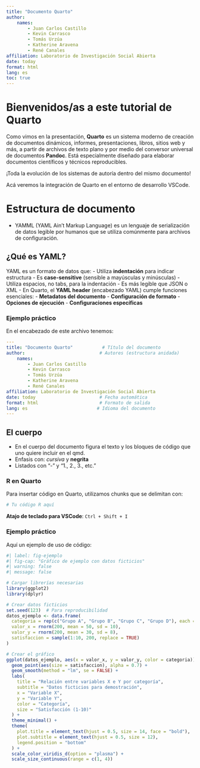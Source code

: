 ```yaml
---
title: "Documento Quarto"
author:
    names:
        - Juan Carlos Castillo
        - Kevin Carrasco
        - Tomás Urzúa
        - Katherine Aravena
        - René Canales
affiliation: Laboratorio de Investigación Social Abierta
date: today
format: html
lang: es
toc: true
---
```


# Bienvenidos/as a este tutorial de **Quarto**

Como vimos en la presentación, **Quarto** es un sistema moderno de creación de documentos dinámicos, informes, presentaciones, libros, sitios web y más, a partir de archivos de texto plano y por medio del conversor universal de documentos **Pandoc**. Está especialmente diseñado para elaborar documentos científicos y técnicos reproducibles.


¡Toda la evolución de los sistemas de autoría dentro del mismo documento!

Acá veremos la integración de Quarto en el entorno de desarrollo VSCode.

# Estructura de documento

- YAMML (YAML Ain't Markup Language) es un lenguaje de serialización de datos legible por humanos que se utiliza comúnmente para archivos de configuración.

## ¿Qué es YAML?

YAML es un formato de datos que:
- Utiliza **indentación** para indicar estructura
- Es **case-sensitive** (sensible a mayúsculas y minúsculas)
- Utiliza espacios, no tabs, para la indentación
- Es más legible que JSON o XML
- En Quarto, el **YAML header** (encabezado YAML) cumple funciones esenciales:
    - **Metadatos del documento**
    - **Configuración de formato**
    - **Opciones de ejecución**
    - **Configuraciones específicas**

### Ejemplo práctico

En el encabezado de este archivo tenemos:

```yaml
---
title: "Documento Quarto"           # Título del documento
author:                            # Autores (estructura anidada)
    names:
        - Juan Carlos Castillo
        - Kevin Carrasco
        - Tomás Urzúa
        - Katherine Aravena
        - René Canales
affiliation: Laboratorio de Investigación Social Abierta
date: today                        # Fecha automática
format: html                       # Formato de salida
lang: es                          # Idioma del documento
---
```

## El cuerpo

- En el cuerpo del documento figura el texto y los bloques de código que uno quiere incluir en el qmd.
- Enfasis con: *cursiva* y **negrita**
- Listados con "-" y "1., 2., 3., etc." 

### R en Quarto

Para insertar código en Quarto, utilizamos chunks que se delimitan con:

```r
# Tu código R aquí
```

**Atajo de teclado para VSCode**: `Ctrl + Shift + I`

### Ejemplo práctico

Aquí un ejemplo de uso de código:

```r
#| label: fig-ejemplo
#| fig-cap: "Gráfico de ejemplo con datos ficticios"
#| warning: false
#| message: false

# Cargar librerías necesarias
library(ggplot2)
library(dplyr)

# Crear datos ficticios
set.seed(123)  # Para reproducibilidad
datos_ejemplo <- data.frame(
  categoria = rep(c("Grupo A", "Grupo B", "Grupo C", "Grupo D"), each = 50),
  valor_x = rnorm(200, mean = 50, sd = 10),
  valor_y = rnorm(200, mean = 30, sd = 8),
  satisfaccion = sample(1:10, 200, replace = TRUE)
)

# Crear el gráfico
ggplot(datos_ejemplo, aes(x = valor_x, y = valor_y, color = categoria)) +
  geom_point(aes(size = satisfaccion), alpha = 0.7) +
  geom_smooth(method = "lm", se = FALSE) +
  labs(
    title = "Relación entre variables X e Y por categoría",
    subtitle = "Datos ficticios para demostración",
    x = "Variable X",
    y = "Variable Y",
    color = "Categoría",
    size = "Satisfacción (1-10)"
  ) +
  theme_minimal() +
  theme(
    plot.title = element_text(hjust = 0.5, size = 14, face = "bold"),
    plot.subtitle = element_text(hjust = 0.5, size = 12),
    legend.position = "bottom"
  ) +
  scale_color_viridis_d(option = "plasma") +
  scale_size_continuous(range = c(1, 4))
```




